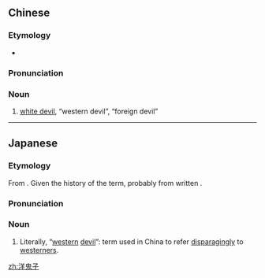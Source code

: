 ==Chinese==
{{zh-forms|type=12}}

===Etymology===
* {{zh-compound|洋|鬼子|ocean, the West|devil}}

===Pronunciation===
{{zh-pron
|m=yángguǐzi
|c=joeng4 gwai2 zi2
|cat=n
}}

===Noun===
{{zh-noun}}

# {{lb|zh|slang|pejorative}} [[white devil]], “western devil”, “foreign devil” {{gloss|term of abuse for Westerners}}

----

==Japanese==
{{ja-kanjitab|よう|き|し|yomi=o}}

===Etymology===
From {{etyl|zhx|ja|sort=ようきし}} {{m|zh|洋鬼子||western devil; foreign devil}}. Given the history of the term, probably from written {{etyl|zh|ja|sort=ようきし}} {{m|zh|洋鬼子}}.

===Pronunciation===
{{ja-pron|yomi=o|ようきし}}

===Noun===
{{ja-noun|ようきし}}

# {{lb|ja|sort=ようきし|dated|pejorative}} Literally, “[[western]] [[devil]]”: term used in China to refer [[disparagingly]] to [[westerner]]s.

[[zh:洋鬼子]]